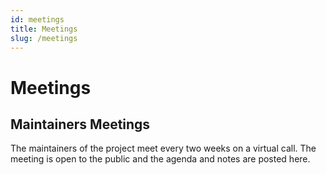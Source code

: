 ```yaml
---
id: meetings
title: Meetings
slug: /meetings
---
```


# Meetings

## Maintainers Meetings

The maintainers of the project meet every two weeks on a virtual call. The meeting is open to the public and the agenda and notes are posted here.
